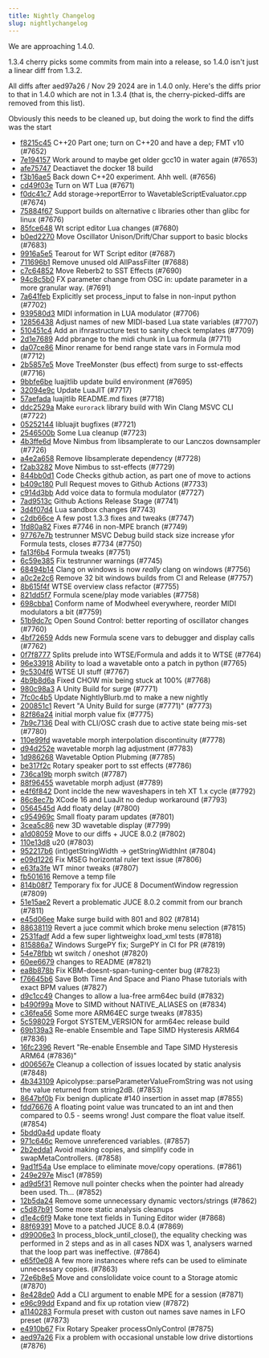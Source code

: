 ```yaml
---
title: Nightly Changelog
slug: nightlychangelog
---
```


We are approaching 1.4.0.

1.3.4 cherry picks some commits from main into a release, so 1.4.0 isn't just a linear diff
from 1.3.2.

All diffs after aed97a26 / Nov 29 2024 are in 1.4.0 only. Here's the diffs prior to that
in 1.4.0 which are not in 1.3.4 (that is, the cherry-picked-diffs are removed from this list).

Obviously this needs to be cleaned up, but doing the work to find the diffs was the start

- [f8215c45](https://github.com/surge-synthesizer/surge/commit/f8215c458a4295f069158e7b3e55a15ab63d3dc5) C++20 Part one; turn on C++20 and have a dep; FMT v10 (#7652)
- [7e194157](https://github.com/surge-synthesizer/surge/commit/7e19415754d360c74842a8d967d652e9d981bd7d) Work around to maybe get older gcc10 in water again (#7653)
- [afe75747](https://github.com/surge-synthesizer/surge/commit/afe75747b648beac985ef9390d2c041f36f8b749) Deactiavet the docker 18 build
- [f3b16ae5](https://github.com/surge-synthesizer/surge/commit/f3b16ae56c8e37f83bc680f9bb2ace2b4f65efc7) Back down C++20 experiment. Ahh well. (#7656)
- [cd49f03e](https://github.com/surge-synthesizer/surge/commit/cd49f03ef3c80c2d36648ce06b7d2f1bdad307fe) Turn on WT Lua (#7671)
- [f0dc41c7](https://github.com/surge-synthesizer/surge/commit/f0dc41c7d78278775c678195ef2434318f2b066b) Add storage->reportError to WavetableScriptEvaluator.cpp (#7674)
- [75884f67](https://github.com/surge-synthesizer/surge/commit/75884f67e7534a6450dd46b693f61e75df3ca013) Support builds on alternative c libraries other than glibc for linux (#7676)
- [85fce648](https://github.com/surge-synthesizer/surge/commit/85fce6487d8e4f076f877c5b0aea287312007a74) Wt script editor Lua changes (#7680)
- [b0ed2270](https://github.com/surge-synthesizer/surge/commit/b0ed22703b4436ff53c1b2585110a2e1cd4f01e5) Move Oscillator Unison/Drift/Char support to basic blocks (#7683)
- [9916a5e5](https://github.com/surge-synthesizer/surge/commit/9916a5e5dcc10b4f0bf8978ac49b34262528be18) Tearout for WT Script editor (#7687)
- [711696b1](https://github.com/surge-synthesizer/surge/commit/711696b1c2a751280e1ef600e155198ebf0580a8) Remove unused old AllPassFilter (#7688)
- [c7c64852](https://github.com/surge-synthesizer/surge/commit/c7c648521a6de7ccba0f5aa14d25a8099d66952e) Move Reberb2 to SST Effects (#7690)
- [94c8c5b0](https://github.com/surge-synthesizer/surge/commit/94c8c5b02fb2dadf62dae70a146d67ae487309a1) FX parameter change from OSC in: update parameter in a more granular way. (#7691)
- [7a641feb](https://github.com/surge-synthesizer/surge/commit/7a641feb543d50e62f4792d626eeb3d1bb37ac60) Explicitly set process_input to false in non-input python (#7702)
- [939580d3](https://github.com/surge-synthesizer/surge/commit/939580d3b930677a4203a3f296ebfcfb780c2131) MIDI information in LUA modulator (#7706)
- [12856438](https://github.com/surge-synthesizer/surge/commit/12856438df7d0a5442081cb72798a29a9b9afb9d) Adjust names of new MIDI-based Lua state variables (#7707)
- [510451c4](https://github.com/surge-synthesizer/surge/commit/510451c483f5ea3f1ca2d7f4d55cdb1446ce6f56) Add an ifnrastructure test to sanity check templates (#7709)
- [2d1e7689](https://github.com/surge-synthesizer/surge/commit/2d1e7689266cbb09c3cc4468e90b35b7d2968008) Add pbrange to the midi chunk in Lua formula (#7711)
- [da07ce86](https://github.com/surge-synthesizer/surge/commit/da07ce86e11b19a7c7f67f805796d08c217b5db9) Minor rename for bend range state vars in Formula mod (#7712)
- [2b5857e5](https://github.com/surge-synthesizer/surge/commit/2b5857e5709631fc3ae7122e55edef074d125df6) Move TreeMonster (bus effect) from surge to sst-effects (#7716)
- [9bbfe6be](https://github.com/surge-synthesizer/surge/commit/9bbfe6be57e2c70d0adae0299dbf6788fa866d94) luajitlib update build environment  (#7695)
- [32094e9c](https://github.com/surge-synthesizer/surge/commit/32094e9c8b9793b4be55a5dd512a9274076addb2) Update LuaJIT (#7717)
- [57aefada](https://github.com/surge-synthesizer/surge/commit/57aefada275270e1b3346ac03bd787e940b7134f) luajitlib README.md fixes (#7718)
- [ddc2529a](https://github.com/surge-synthesizer/surge/commit/ddc2529adaae1a6c5d6f388f5f3a901b0089357a) Make `eurorack` library build with Win Clang MSVC CLI (#7722)
- [05252144](https://github.com/surge-synthesizer/surge/commit/05252144156340d6c52ae74ffc3ca65b3e70778a) libluajit bugfixes (#7721)
- [2546500b](https://github.com/surge-synthesizer/surge/commit/2546500b2eea84f1010bec486886a153e33f2922) Some Lua cleanup (#7723)
- [4b3ffe6d](https://github.com/surge-synthesizer/surge/commit/4b3ffe6db14e84e7d721c962214c49d99c9810be) Move Nimbus from libsamplerate to our Lanczos downsampler (#7726)
- [a4e2a658](https://github.com/surge-synthesizer/surge/commit/a4e2a65800fa3336a8ba32c6b2ea03adf0a6b3b6) Remove libsamplerate dependency (#7728)
- [f2ab3282](https://github.com/surge-synthesizer/surge/commit/f2ab32824eff84227ac20fc14af5fdd39784bbd6) Move Nimbus to sst-effects (#7729)
- [844bb0d1](https://github.com/surge-synthesizer/surge/commit/844bb0d1cc4dd8a54cb535ad8a0ea52a9841253f) Code Checks github action, as part one of move to actions
- [b409c180](https://github.com/surge-synthesizer/surge/commit/b409c1804d717cf12539d260f854931d39ea2596) Pull Request moves to Github Actions (#7733)
- [c914d3bb](https://github.com/surge-synthesizer/surge/commit/c914d3bbc20e1ebbf6e0da73aa2f46e2fbf69d39) Add voice data to formula modulator (#7727)
- [7ad9513c](https://github.com/surge-synthesizer/surge/commit/7ad9513cf4257c8c75e4582728ac630c438b34f9) Github Actions Release Stage (#7741)
- [3d4f07d4](https://github.com/surge-synthesizer/surge/commit/3d4f07d42b7b7b4a21ee123dd51f58ee1d162e81) Lua sandbox changes (#7743)
- [c2db66ce](https://github.com/surge-synthesizer/surge/commit/c2db66cea12ffa2b18bd144d0286d0b77fe4d67f) A few post 1.3.3 fixes and tweaks (#7747)
- [1fd80a82](https://github.com/surge-synthesizer/surge/commit/1fd80a822673f87853f6f905b5f30c4f2513873f) Fixes #7746 in non-MPE branch (#7749)
- [97767e7b](https://github.com/surge-synthesizer/surge/commit/97767e7b26dc63811a123480c20e3685adb42e79) testrunner MSVC Debug build stack size increase yfor Formula tests, closes #7734 (#7750)
- [fa13f6b4](https://github.com/surge-synthesizer/surge/commit/fa13f6b406cb526085200fa896f38dd12b726f7d) Formula tweaks (#7751)
- [6c59e385](https://github.com/surge-synthesizer/surge/commit/6c59e385daed31f8118fa312133340a856893b7d) Fix testrunner warnings (#7745)
- [68494b14](https://github.com/surge-synthesizer/surge/commit/68494b14877e68d2e93565c92208fb04122b509b) Clang on windows is now *really* clang on windows (#7756)
- [a0c2e2c6](https://github.com/surge-synthesizer/surge/commit/a0c2e2c6835d0e94c61b4c33f45ea6d5ad20284e) Remove 32 bit windows builds from CI and Release (#7757)
- [8b615f4f](https://github.com/surge-synthesizer/surge/commit/8b615f4f3725ae42700ccdf7c2583b3cbe7b6108) WTSE overview class refactor (#7755)
- [821dd5f7](https://github.com/surge-synthesizer/surge/commit/821dd5f7ee642472080522b319afd826f7228f08) Formula scene/play mode variables (#7758)
- [698cbba1](https://github.com/surge-synthesizer/surge/commit/698cbba1e10eba1738f68d8b428da1744692f346) Conform name of Modwheel everywhere, reorder MIDI modulators a bit (#7759)
- [51b9dc7c](https://github.com/surge-synthesizer/surge/commit/51b9dc7cf0707392bff9c6d8b14c20111b2935a1) Open Sound Control: better reporting of oscillator changes (#7760)
- [4bf72659](https://github.com/surge-synthesizer/surge/commit/4bf726592970ead0eed043f3fe635eadc80fc937) Adds new Formula scene vars to debugger and display calls (#7762)
- [0f7f8777](https://github.com/surge-synthesizer/surge/commit/0f7f87770b6ce305b98393c977272ee5dd7811cd) Splits prelude into WTSE/Formula and adds it to WTSE (#7764)
- [96e33918](https://github.com/surge-synthesizer/surge/commit/96e33918f99e70f041a2aa3041de43ae983976dc) Ability to load a wavetable onto a patch in python (#7765)
- [9c5304f6](https://github.com/surge-synthesizer/surge/commit/9c5304f6585313f97deddabe2ec002f4d8df6e79) WTSE UI stuff (#7767)
- [4b9b8d6a](https://github.com/surge-synthesizer/surge/commit/4b9b8d6a48d50c0832669ed5c6b9cc4dfa063644) Fixed CHOW mix being stuck at 100% (#7768)
- [980c98a3](https://github.com/surge-synthesizer/surge/commit/980c98a333b5acccd49ade1850ab380153bc34d5) A Unity Build for surge (#7771)
- [7fc0c4b5](https://github.com/surge-synthesizer/surge/commit/7fc0c4b56135e3c558109f9c514c7c50b5c4cf2d) Update NightlyBlurb.md to make a new nightly
- [200851c1](https://github.com/surge-synthesizer/surge/commit/200851c17f2f4e804811d2c961bb1e2da0fc1542) Revert "A Unity Build for surge (#7771)" (#7773)
- [82f86a24](https://github.com/surge-synthesizer/surge/commit/82f86a245221fd882d6e4ba36507720eec52e7fc) initial morph value fix (#7775)
- [7b9c7136](https://github.com/surge-synthesizer/surge/commit/7b9c7136e7de224e472ec001f1acf621a2590691) Deal with CLI/OSC crash due to active state being mis-set (#7780)
- [110e99fd](https://github.com/surge-synthesizer/surge/commit/110e99fdc4fa8ab4123295803feabd78e579ce34) wavetable morph interpolation discontinuity (#7778)
- [d94d252e](https://github.com/surge-synthesizer/surge/commit/d94d252ee9ba5f9e7921e193ab7ae0cd9feabb36) wavetable morph lag adjustment (#7783)
- [1d986268](https://github.com/surge-synthesizer/surge/commit/1d9862680d599f35697a81c191dacad3a0036b6f) Wavetable Option Plubming (#7785)
- [be317f2c](https://github.com/surge-synthesizer/surge/commit/be317f2ccae587f220fdb36d02d3d8f8f6f97d44) Rotary speaker port to sst effects  (#7786)
- [736ca19b](https://github.com/surge-synthesizer/surge/commit/736ca19b670b1b7c3b328103a7b4da922973b029) morph switch (#7787)
- [88f96455](https://github.com/surge-synthesizer/surge/commit/88f96455acdfb4ea3fbab6d0b9909c072410c72e) wavetable morph adjust (#7789)
- [e4f6f842](https://github.com/surge-synthesizer/surge/commit/e4f6f8422449b9fd6dbce6226ce79e56abcd5d1f) Dont inclde the new waveshapers in teh XT 1.x cycle (#7792)
- [86c8ec7b](https://github.com/surge-synthesizer/surge/commit/86c8ec7b4722d9525febbec00bb2605876644ca1) XCode 16 and LuaJit no dedup workaround (#7793)
- [0564545d](https://github.com/surge-synthesizer/surge/commit/0564545d3341b0ed6efbde6e9338d0b628f0d291) Add floaty delay (#7800)
- [c954969c](https://github.com/surge-synthesizer/surge/commit/c954969c88a4bb4d642d33d57aa4125db64da1ee) Small floaty param updates (#7801)
- [3cea5c86](https://github.com/surge-synthesizer/surge/commit/3cea5c8603a5f6cdfa911d14f18e95dc81c90ad1) new 3D wavetable display (#7799)
- [a1d08059](https://github.com/surge-synthesizer/surge/commit/a1d08059d678f1ae30f5a44c2e75f1e3ca6d09bf) Move to our diffs + JUCE 8.0.2 (#7802)
- [110e13d8](https://github.com/surge-synthesizer/surge/commit/110e13d8e63414add8c76dc59c58f97848c1ab5a) u20 (#7803)
- [952217b6](https://github.com/surge-synthesizer/surge/commit/952217b6b0f6c07c79c16cc84590520ca13a8a1f) (int)getStringWidth -> getStringWidthInt (#7804)
- [e09d1226](https://github.com/surge-synthesizer/surge/commit/e09d1226baf5c3164effd234c693eacb4c97d710) Fix MSEG horizontal ruler text issue (#7806)
- [e63fa3fe](https://github.com/surge-synthesizer/surge/commit/e63fa3fe2b71fd3ea6ed21439e18787b4bdb04dd) WT minor tweaks (#7807)
- [fb501616](https://github.com/surge-synthesizer/surge/commit/fb5016166dc2b772098a4de050b74488b0b9a79b) Remove a temp file
- [814b08f7](https://github.com/surge-synthesizer/surge/commit/814b08f77b67fb9fd75ba7387afedaae7ee4883b) Temporary fix for JUCE 8 DocumentWindow regression (#7809)
- [51e15ae2](https://github.com/surge-synthesizer/surge/commit/51e15ae299db6a81edf371e7294c7feaf4c7de32) Revert a problematic JUCE 8.0.2 commit from our branch (#7811)
- [e45d06ee](https://github.com/surge-synthesizer/surge/commit/e45d06eea1a894b85b35a986b628f2746bc96c37) Make surge build with 801 and 802 (#7814)
- [88638119](https://github.com/surge-synthesizer/surge/commit/88638119e59b1cbdab0e70ce3396739de2b3b1f5) Revert a juce commit which broke menu selection (#7815)
- [2531fadf](https://github.com/surge-synthesizer/surge/commit/2531fadf5714e506336630c07a4a0e81851bfcac) Add a few super lightweighx load_xml tests (#7818)
- [815886a7](https://github.com/surge-synthesizer/surge/commit/815886a71fd55c2be7146a69340362cf457fd2f3) Windows SurgePY fix; SurgePY in CI for PR (#7819)
- [54e78fbb](https://github.com/surge-synthesizer/surge/commit/54e78fbb884323268c4db2786b1c3b239d0c10cb) wt switch / oneshot (#7820)
- [60ee6679](https://github.com/surge-synthesizer/surge/commit/60ee66794c2ec780ef0f854fbac96c5e83b3b08f) changes to README (#7821)
- [ea8b878b](https://github.com/surge-synthesizer/surge/commit/ea8b878beecbc020f3c18c8ac021dcfc54fd2416) Fix KBM-doesnt-span-tuning-center bug (#7823)
- [f76645b6](https://github.com/surge-synthesizer/surge/commit/f76645b6d707f57bd620ebf6bba5e54fcf79de61) Save Both Time And Space and Piano Phase tutorials with exact BPM values (#7827)
- [d9c1cc49](https://github.com/surge-synthesizer/surge/commit/d9c1cc4988d53028d8b1c193552b37c355a3b269) Changes to allow a lua-free arm64ec build (#7832)
- [b490f99a](https://github.com/surge-synthesizer/surge/commit/b490f99a2a9a014e997e0f6f229d9a9acd2eed87) Move to SIMD without NATIVE_ALIASES on (#7834)
- [c36fea56](https://github.com/surge-synthesizer/surge/commit/c36fea565a84540635b3bb4ecfb853fee3b8475c) Some more ARM64EC surge tweaks (#7835)
- [5c598029](https://github.com/surge-synthesizer/surge/commit/5c598029af3db8651baae503be356f7bc515cdbd) Forgot SYSTEM_VERSION for arm64ec release build
- [69b139a3](https://github.com/surge-synthesizer/surge/commit/69b139a3a3e2dcad3d5b4535471613129454c375) Re-enable Ensemble and Tape SIMD Hysteresis ARM64 (#7836)
- [16fc2396](https://github.com/surge-synthesizer/surge/commit/16fc23961027c5f324bfb66b2a8b5c93d2209bd0) Revert "Re-enable Ensemble and Tape SIMD Hysteresis ARM64 (#7836)"
- [d006567e](https://github.com/surge-synthesizer/surge/commit/d006567eba5b0a507a85c3b172605109b1c99e93) Cleanup a collection of issues located by static analysis (#7848)
- [4b343109](https://github.com/surge-synthesizer/surge/commit/4b3431097b6d82ee6e2e9f224a4ef1105ab3794c) Apicolypse::parseParameterValueFromString was not using the value returned from string2dB. (#7853)
- [8647bf0b](https://github.com/surge-synthesizer/surge/commit/8647bf0b16f66b06043e7cd16b49e182cf4a6d12) Fix benign duplicate #140 insertion in asset map  (#7855)
- [fdd76676](https://github.com/surge-synthesizer/surge/commit/fdd76676f9da9ea2ab1b1802050ba8af6ed21f81) A floating point value was truncated to an int and then compared to 0.5 - seems wrong! Just compare the float value itself. (#7854)
- [5bdd0a4d](https://github.com/surge-synthesizer/surge/commit/5bdd0a4db323ba9d81be681eb8c6a8393dfb191f) update floaty
- [971c646c](https://github.com/surge-synthesizer/surge/commit/971c646c6fdd78eddd0d5cce5a3677320f0abea8) Remove unreferenced variables. (#7857)
- [2b2edda1](https://github.com/surge-synthesizer/surge/commit/2b2edda1d5f11cfc82eb15d3b80f54c3012eeea3) Avoid making copies, and simplify code in swapMetaControllers. (#7858)
- [9ad1f54a](https://github.com/surge-synthesizer/surge/commit/9ad1f54ac1b0c80c29500e0e69e9f3370e7c6b01) Use emplace to eliminate move/copy operations. (#7861)
- [249e297e](https://github.com/surge-synthesizer/surge/commit/249e297efe279bd5bc51645e70007f2b2c0f35f0) Misc1 (#7859)
- [ad9d5f31](https://github.com/surge-synthesizer/surge/commit/ad9d5f31fdd4dffc040df20fb87cc1df303aedcc) Remove null pointer checks when the pointer had already been used. Th… (#7852)
- [12b5da24](https://github.com/surge-synthesizer/surge/commit/12b5da2417d7e028e87c687d95b5597757d25c2f) Remove some unnecessary dynamic vectors/strings (#7862)
- [c5d87b91](https://github.com/surge-synthesizer/surge/commit/c5d87b91c71859c92f2ee259f28e20b34286c760) Some more static analysis cleanups
- [d1e4c6f9](https://github.com/surge-synthesizer/surge/commit/d1e4c6f9d08c1e9fd6a28905378f3ab37802e186) Make tone text fields in Tuning Editor wider (#7868)
- [88f69391](https://github.com/surge-synthesizer/surge/commit/88f693914a4c1e35908f9adebb855fb7ced0ccb6) Move to a patched JUCE 8.0.4 (#7869)
- [d99006e3](https://github.com/surge-synthesizer/surge/commit/d99006e31f4ffff951c516a95f5cbc50511e2ab1) In process_block_until_close(), the equality checking was performed in 2 steps and as in all cases NDX was 1, analysers warned that the loop part was ineffective. (#7864)
- [e65f0e08](https://github.com/surge-synthesizer/surge/commit/e65f0e080a95f1c7b5ef7be07730cc6f17825cd5) A few more instances where refs can be used to eliminate unnecessary copies. (#7863)
- [72e6b8e5](https://github.com/surge-synthesizer/surge/commit/72e6b8e5ffb1f098e1e057e38a8332c000768ff3) Move and conslolidate voice count to a Storage atomic (#7870)
- [8e428de0](https://github.com/surge-synthesizer/surge/commit/8e428de04e963eff012c2dc693069eac7a0e62b4) Add a CLI argument to enable MPE for a session (#7871)
- [e96c99dd](https://github.com/surge-synthesizer/surge/commit/e96c99dde5ec104cdd0121e03854324d722aa7fe) Expand and fix up rotation view (#7872)
- [a1140283](https://github.com/surge-synthesizer/surge/commit/a11402831964eed237e30c87f9a919aaca7392c5) Formula preset with custon out names save names in LFO preset (#7873)
- [e4910b67](https://github.com/surge-synthesizer/surge/commit/e4910b67b33a353012194bbd1a69de2a92af3887) Fix Rotary Speaker processOnlyControl (#7875)
- [aed97a26](https://github.com/surge-synthesizer/surge/commit/aed97a261c3b7b769503496ca89876fba776b068) Fix a problem with occasional unstable low drive distortions (#7876)

